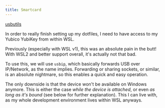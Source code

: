 ```yaml
---
title: Smartcard
---
```



<Card title="Required" icon="puzzle">

[usbutils](https://archlinux.org/packages/core/x86_64/usbutils/)

</Card>

In order to really finish setting up my dotfiles, I need to have access to my Yubico YubiKey from within WSL.

Previously (especially with WSL v1), this was an absolute pain in the butt!
With WSL2 and better support overall, it's actually not that bad.

To use this, we will use `usbip`, which basically forwards USB over IP/Network, as the name implies.
Forwarding or sharing sockets, or similar, is an absolute nightmare, so this enables a quick and easy operation.

The only downside is that the device won't be available on Windows anymore.
This is either the case _while the device is attached_, or even _as long as it's bound_ (see below for further explanation).
This I can live with, as my whole development environment lives within WSL anyways.
